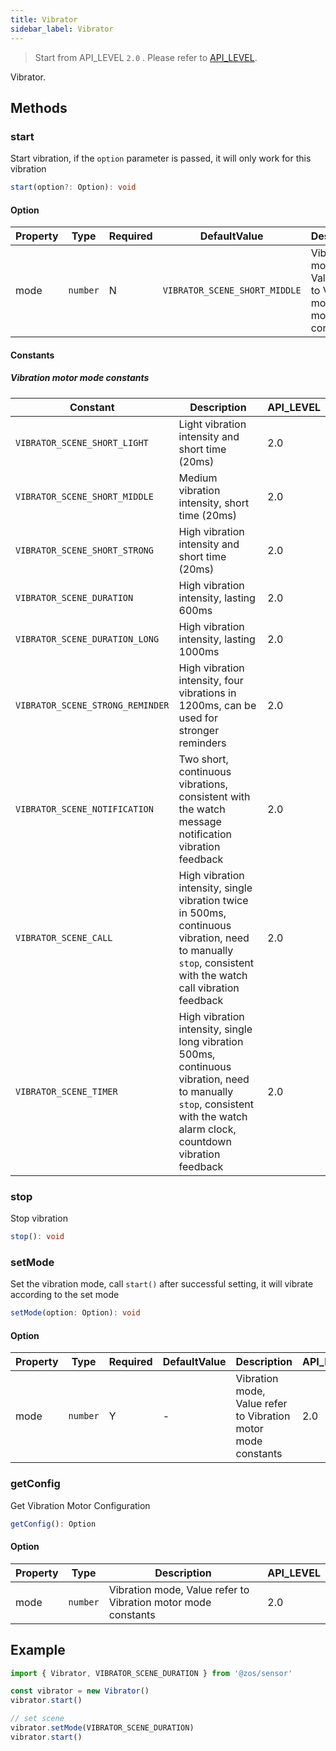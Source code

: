```yaml
---
title: Vibrator
sidebar_label: Vibrator
---
```


> Start from API_LEVEL `2.0` . Please refer to [API_LEVEL](../../../../guides/framework/device/compatibility.md).

Vibrator.

## Methods

### start

Start vibration, if the `option` parameter is passed, it will only work for this vibration

```ts
start(option?: Option): void
```

#### Option

| Property | Type                | Required | DefaultValue                             | Description                                                   | API_LEVEL |
| -------- | ------------------- | -------- | ---------------------------------------- | ------------------------------------------------------------- | --------- |
| mode     | <code>number</code> | N        | <code>VIBRATOR_SCENE_SHORT_MIDDLE</code> | Vibration mode, Value refer to Vibration motor mode constants | 2.0       |

#### Constants

##### Vibration motor mode constants

| Constant                         | Description                                                                                                                                                               | API_LEVEL |
| -------------------------------- | ------------------------------------------------------------------------------------------------------------------------------------------------------------------------- | --------- |
| `VIBRATOR_SCENE_SHORT_LIGHT`     | Light vibration intensity and short time (20ms)                                                                                                                           | 2.0       |
| `VIBRATOR_SCENE_SHORT_MIDDLE`    | Medium vibration intensity, short time (20ms)                                                                                                                             | 2.0       |
| `VIBRATOR_SCENE_SHORT_STRONG`    | High vibration intensity and short time (20ms)                                                                                                                            | 2.0       |
| `VIBRATOR_SCENE_DURATION`        | High vibration intensity, lasting 600ms                                                                                                                                   | 2.0       |
| `VIBRATOR_SCENE_DURATION_LONG`   | High vibration intensity, lasting 1000ms                                                                                                                                  | 2.0       |
| `VIBRATOR_SCENE_STRONG_REMINDER` | High vibration intensity, four vibrations in 1200ms, can be used for stronger reminders                                                                                   | 2.0       |
| `VIBRATOR_SCENE_NOTIFICATION`    | Two short, continuous vibrations, consistent with the watch message notification vibration feedback                                                                       | 2.0       |
| `VIBRATOR_SCENE_CALL`            | High vibration intensity, single vibration twice in 500ms, continuous vibration, need to manually `stop`, consistent with the watch call vibration feedback               | 2.0       |
| `VIBRATOR_SCENE_TIMER`           | High vibration intensity, single long vibration 500ms, continuous vibration, need to manually `stop`, consistent with the watch alarm clock, countdown vibration feedback | 2.0       |

### stop

Stop vibration

```ts
stop(): void
```

### setMode

Set the vibration mode, call `start()` after successful setting, it will vibrate according to the set mode

```ts
setMode(option: Option): void
```

#### Option

| Property | Type                | Required | DefaultValue | Description                                                   | API_LEVEL |
| -------- | ------------------- | -------- | ------------ | ------------------------------------------------------------- | --------- |
| mode     | <code>number</code> | Y        | -            | Vibration mode, Value refer to Vibration motor mode constants | 2.0       |

### getConfig

Get Vibration Motor Configuration

```ts
getConfig(): Option
```

#### Option

| Property | Type                | Description                                                   | API_LEVEL |
| -------- | ------------------- | ------------------------------------------------------------- | --------- |
| mode     | <code>number</code> | Vibration mode, Value refer to Vibration motor mode constants | 2.0       |

## Example

```js
import { Vibrator, VIBRATOR_SCENE_DURATION } from '@zos/sensor'

const vibrator = new Vibrator()
vibrator.start()

// set scene
vibrator.setMode(VIBRATOR_SCENE_DURATION)
vibrator.start()
```
